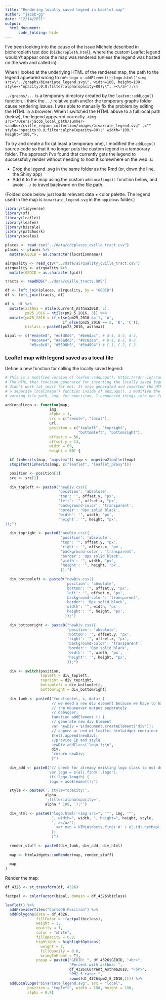 ```yaml
---
title: "Rendering locally saved legend in Leaflet map"
author: "jacob-gg"
date: "12/14/2021"
output:
  html_document:
      code_folding: hide
---
```


I’ve been looking into the cause of the issue Michele described in bichoropleth test doc (`bichoropleth.html`), where the custom Leaflet legend wouldn’t appear once the map was rendered (unless the legend was hosted on the web and called in). 

When I looked at the underlying HTML of the rendered map, the path to the legend appeared wrong to me:
`logo = addElement();logo.html('<img src=\"../graphs/bivariate_legend.svg\", width=100, height=100,`
`style=\"opacity:0.8;filter:alpha(opacity=80);\", ><\/a>');\n`

`../graphs/...` is a temporary directory created by the `leafem::addLogo()` function. I think the `../` relative path and/or the temporary graphs folder cause rendering issues. I was able to manually fix the problem by editing the HTML in a browser: When I switched the HTML above to a full local path (below), the legend appeared correctly.
`<img src="/Users/jacob_local_path/summer-sandbox/cville_region_collection/images/bivariate_legend.svg" ,=""` `style="opacity:0.8;filter:alpha(opacity=80);" width="100," height="100,">,`

To try and create a fix (at least a temporary one), I modified the `addLogo()` source code so that it no longer puts the custom legend in a temporary folder. The approach I've found that currently gets the legend to successfully render without needing to host it somewhere on the web is:

- Drop the legend .svg in the same folder as the Rmd (or, down the line, the Shiny app)
- Add it to the map using the custom `addLocalLogo()` function below, and avoid `../` to travel backward on the file path.

(Folded code below just loads relevant data + color palette. The legend used in the map is `bivariate_legend.svg` in the `appideas` folder.)
```r
library(tidyverse)
library(sf)
library(leaflet)
library(leafem)
library(biscale)
library(patchwork)
library(scales)

places <- read_csv("../data/cdcplaces_cville_tract.csv")
places <- places %>% 
  mutate(GEOID = as.character(locationname))

airquality <- read_csv("../data/airquality_cville_tract.csv")
airquality <- airquality %>% 
  mutate(GEOID = as.character(gid))

tracts <- readRDS("../data/cville_tracts.RDS")

df <- left_join(places, airquality, by = "GEOID")
df <- left_join(tracts, df)

df <- df %>%
  mutate(asthma = ntile(Current_Asthma2018, 3),
         pm25_2016 = ntile(pm2_5_2016, 3)) %>%
  mutate(pm25_2016 = if_else(pm25_2016 == 1, 'A', 
                          if_else(pm25_2016 == 2, 'B', 'C')),
         biclass = paste0(pm25_2016, asthma)) 

bipal <- c("#e8e8e8", "#dfd0d6", "#be64ac", # A-1, A-2, A-3,
           "#ace4e4", "#a5add3", "#8c62aa", # B-1, B-2, B-3
           "#5ac8c8", "#5698b9", "#3b4994") # C-1, C-2, C-2
```

### Leaflet map with legend saved as a local file
Define a new function for calling the locally saved legend:
```r
# This is a modified version of leafem::addLogo(): https://rdrr.io/cran/leafem/src/R/logo.R
# The HTML that function generated for inserting the locally saved legend had a file path that
# didn't work (at least for me). It also generated and inserted the HTML in two steps by calling
# a separate localImage() function inside of addLogo(). I modified the code to generate HTML with a
# working file path, and, for concision, I condensed things into one function.

addLocalLogo <- function(map,
                    img,
                    alpha = 1,
                    src = c("remote", "local"),
                    url,
                    position = c("topleft", "topright",
                                 "bottomleft", "bottomright"),
                    offset.x = 50,
                    offset.y = 13,
                    width = 60,
                    height = 60) {

  if (inherits(map, "mapview")) map <- mapview2leaflet(map)
  stopifnot(inherits(map, c("leaflet", "leaflet_proxy")))

  position <- position[1]
  src <- src[1]
  
  div_topleft <- paste0("newDiv.css({
                        'position': 'absolute',
                        'top': '", offset.y, "px',
                        'left': '", offset.x, "px',
                        'background-color': 'transparent',
                        'border': '0px solid black',
                        'width': '", width, "px',
                        'height': '", height, "px',
});")
  
  div_topright <- paste0("newDiv.css({
                         'position': 'absolute',
                         'top': '", offset.y, "px',
                         'right': '", offset.x, "px',
                         'background-color': 'transparent',
                         'border': '0px solid black',
                         'width': '", width, "px',
                         'height': '", height, "px',
                         });")
  
  div_bottomleft <- paste0("newDiv.css({
                           'position': 'absolute',
                           'bottom': '", offset.y, "px',
                           'left': '", offset.x, "px',
                           'background-color': 'transparent',
                           'border': '0px solid black',
                           'width': '", width, "px',
                           'height': '", height, "px',
                           });")
  
  div_bottomright <- paste0("newDiv.css({
                            'position': 'absolute',
                            'bottom': '", offset.y, "px',
                            'right': '", offset.x, "px',
                            'background-color': 'transparent',
                            'border': '0px solid black',
                            'width': '", width, "px',
                            'height': '", height, "px',
                            });")
  
  div <- switch(position,
                topleft = div_topleft,
                topright = div_topright,
                bottomleft = div_bottomleft,
                bottomright = div_bottomright)
  
  div_funk <- paste0("function(el, x, data) {
                     // we need a new div element because we have to handle
                     // the mouseover output seperately
                     // debugger;
                     function addElement () {
                     // generate new div Element
                     var newDiv = $(document.createElement('div'));
                     // append at end of leaflet htmlwidget container
                     $(el).append(newDiv);
                     //provide ID and style
                     newDiv.addClass('logo');\n",
                     div,
                     "return newDiv;
                     }")
  
  div_add <- paste0("// check for already existing logo class to not duplicate
                    var logo = $(el).find('.logo');
                    if(!logo.length) {
                    logo = addElement();")

  style <- paste0(', style="opacity:',
                  alpha,
                  ';filter:alpha(opacity=',
                  alpha * 100, ');"')
  
  div_html <- paste0("logo.html('<img src=", '"', img, '"',
                     ", width=", width, ", height=", height, style,
                     ", ></a>');
                       var map = HTMLWidgets.find('#' + el.id).getMap();
                     };
                     }")
  
  render_stuff <- paste0(div_funk, div_add, div_html)
  
  map <- htmlwidgets::onRender(map, render_stuff)
  
  map
}
```

Render the map:
```r
df_4326 <- st_transform(df, 4326)

factpal <- colorFactor(bipal, domain = df_4326$biclass)

leaflet() %>% 
  addProviderTiles("CartoDB.Positron") %>% 
  addPolygons(data = df_4326,
              fillColor = ~factpal(biclass),
              weight = 1,
              opacity = 1,
              color = "white", 
              fillOpacity = 0.8,
              highlight = highlightOptions(
                weight = 2,
                fillOpacity = 0.8,
                bringToFront = T),
              popup = paste0("GEOID: ", df_4326$GEOID, "<br>",
                             "Percent with asthma: ", 
                             df_4326$Current_Asthma2018, "<br>",
                             "PM2.5 rate: ", 
                             round(df_4326$pm2_5_2016,1))) %>%
  addLocalLogo("bivariate_legend.svg", src = "local",
          position = "topleft", width = 100, height = 100,
          alpha = 0.8)
```